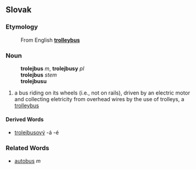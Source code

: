 ==Slovak==
===Etymology===
:From English '''[[trolleybus]]'''
===Noun===
:'''trolejbus''' ''m'', '''trolejbusy''' ''pl''
:'''trolejbus''' ''stem''
:'''trolejbusu''' ''{{gensg}}''
:{{decpat}} {{dub}}
# a bus riding on its wheels (i.e., not on rails), driven by an electric motor and collecting eletricity from overhead wires by the use of trolleys, a [[trolleybus]]
====Derived Words====
* [[trolejbusový]] -á -é
===Related Words===
* [[autobus#Slovak|autobus]] ''m''